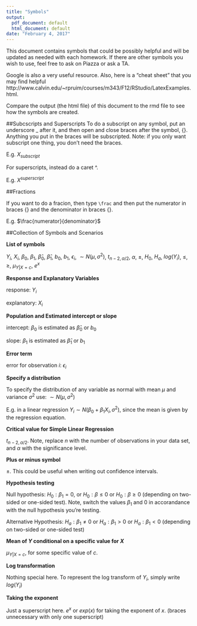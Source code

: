 ```yaml
---
title: "Symbols"
output:
  pdf_document: default
  html_document: default
date: "February 4, 2017"
---
```


This document contains symbols that could be possibly helpful and will be updated as needed with each homework.  If there are other symbols you wish to use, feel free to ask on Piazza or ask a TA.

Google is also a very useful resource.  Also, here is a "cheat sheet" that you may find helpful http://www.calvin.edu/~rpruim/courses/m343/F12/RStudio/LatexExamples.html.

Compare the output (the html file) of this document to the rmd file to see how the symbols are created.

##Subcscripts and Superscripts
To do a subscript on any symbol, put an underscore \_ after it, and then open and close braces after the symbol, \{\}.  Anything you put in the braces will be subscripted. Note: if you only want subscript one thing, you don't need the braces. 

E.g. $X_{subscript}$

For superscripts, instead do a caret \^.

E.g. $X^{superscript}$

##Fractions

If you want to do a fracion, then type `\frac` and then put the numerator in braces \{\} and the denominator in braces \{\}.  

E.g. $\frac{numerator}{denominator}$

##Collection of Symbols and Scenarios

**List of symbols**

$Y_i$, $X_i$, $\beta_0$, $\beta_1$, $\hat\beta_0$, $\hat\beta_1$, $b_0$, $b_1$, $\epsilon_i$, $\sim N(\mu, \sigma^2)$, $t_{n-2, \alpha/2}$, $\alpha$, $\pm$, $H_0$, $H_a$, $log(Y_i)$, $\le$, $\ge$, $\mu_{Y|X=c}$, $e^x$

**Response and Explanatory Variables**

response: $Y_i$

explanatory: $X_i$

**Population and Estimated intercept or slope**

intercept: $\beta_0$ is estimated as $\hat\beta_0$ or $b_0$

slope: $\beta_1$ is estimated as $\hat\beta_1$ or $b_1$

**Error term**

error for observation $i$: $\epsilon_i$ 

**Specify a distribution**

To specify the distribution of any variable as normal with mean $\mu$ and variance $\sigma^2$ use: $\sim N(\mu, \sigma^2)$

E.g. in a linear regression $Y_i \sim N(\beta_0 + \beta_1X_i, \sigma^2)$, since the mean is given by the regression equation.

**Critical value for Simple Linear Regression**

$t_{n-2, \alpha/2}$.  Note, replace $n$ with the number of observations in your data set, and $\alpha$ with the significance level. 

**Plus or minus symbol**

$\pm$.  This could be useful when writing out confidence intervals.

**Hypothesis testing**

Null hypothesis: $H_0: \beta_1 = 0$, or $H_0: \beta \le 0$ or $H_0: \beta \ge 0$ (depending on two-sided or one-sided test). Note, switch the values $\beta_1$ and $0$ in accorandance with the null hypothesis you're testing.

Alternative Hypothesis: $H_a: \beta_1 \neq 0$ or $H_a: \beta_1 > 0$ or $H_a: \beta_1 < 0$ (depending on two-sided or one-sided test)


**Mean of $Y$ conditional on a specific value for $X$**

$\mu_{Y|X=c}$, for some specific value of $c$. 

**Log transformation**

Nothing special here.  To represent the log transform of $Y_i$, simply write $log(Y_i)$

**Taking the exponent**

Just a superscript here.  $e^{x}$ or $exp(x)$ for taking the exponent of $x$. (braces unnecessary with only one superscript)

